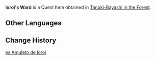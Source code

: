 {{Item Infobox
|id           = 100770
|image        = Item Ioroi's Ward.png
|type         = Quest Items
|description  = A ward given to you by the bake-danuki [[Ioroi]] as a sign of thanks. It is shaped like a lovely comb.<br />Ioroi once stole this comb to lure "that sneaky kitsune" out. As punishment, Ioroi and his companions were sealed into graven stone by "that dratted fellow."<br />According to [[Hanachirusato]], these wards are needed to conduct the [[Sacred Sakura Cleansing Ritual]].
|source1      = [[Tanuki-Bayashi in the Forest]]
}}
'''Ioroi's Ward''' is a Quest Item obtained in [[Tanuki-Bayashi in the Forest]].

==Other Languages==
{{Other Languages
|en      = Ioroi's Ward
|zhs     = 五百藏交给你的「镇物」
|zhs_rm  = Wǔbǎicáng{{Assumed}} Jiāo Géi Nǐ de "Zhèn Wù"
|zht     = #五百藏交給{F#妳}{M#你}的「鎮物」
|zht_rm  = Wǔbǎicáng{{Assumed}} Jiāo Géi Nǐ de "Zhèn Wù"
|zh_tl   = The "Ward" Handed to You By Ioroi
|zh_note = {{Lang|mini=1|zh=镇物|zh_rm=zhèn wù|zh_lit=repressing/stabilizing item}} refers to an object that is used to repel evil spirits.
|ja      = 五百蔵から渡された「鎮め物」
|ja_rm   = Ioroi kara Watasareta "Shizumemono"
|ja_tl   = 
|ko      = 이오로이가 여행자에게 선물한 「주술 도구」
|ko_rm   = I'oro'i-ga Yeohaengja-ege Seonmulhan "Jusul Dogu"
|ko_tl   = 
|es      = Amuleto de Ioroi
|es_tl   = Ioroi's Amulet
|fr      = Amulette d'Ioroi
|fr_tl   = Ioroi's Amulet
|ru      = Оберег Иороя
|ru_tl   = Ioroi's Ward
|th      = "เครื่องราง" ที่ Ioroi มอบให้
|th_rm   = 
|th_tl   = 
|vi      = "Vật Trấn Giữ" mà Ioroi giao cho bạn
|vi_tl   = 
|de      = „Omamori“, das Ioroi dir gegeben hat
|de_tl   = "Omamori" that Ioroi gave you
|id      = Jimat Penangkal dari Ioroi
|id_tl   = Amulet from Ioroi
|pt      = Amuleto de Ioroi
|pt_tl   = Ioroi's Amulet
}}

==Change History==
{{Change History|2.0}}

[[es:Amuleto de Ioroi]]
